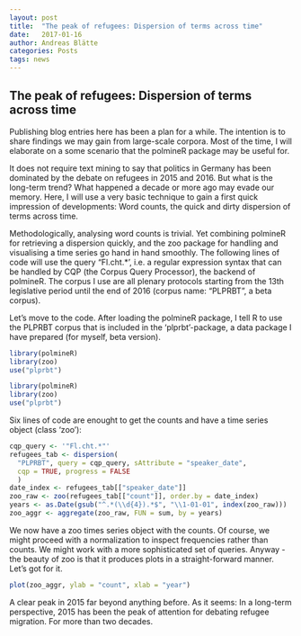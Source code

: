 ```yaml
---
layout: post
title:  "The peak of refugees: Dispersion of terms across time"
date:   2017-01-16
author: Andreas Blätte
categories: Posts
tags: news
---
```


## The peak of refugees: Dispersion of terms across time

Publishing blog entries here has been a plan for a while. The intention is to share findings we may gain from large-scale corpora. Most of the time, I will elaborate on a some scenario that the polmineR package may be useful for.

It does not require text mining to say that politics in Germany has been dominated by the debate on refugees in 2015 and 2016. But what is the long-term trend? What happened a decade or more ago may evade our memory. Here, I will use a very basic technique to gain a first quick impression of developments: Word counts, the quick and dirty dispersion of terms across time.

Methodologically, analysing word counts is trivial. Yet combining polmineR for retrieving a dispersion quickly, and the zoo package for handling and visualising a time series go hand in hand smoothly. The following lines of code will use the query "Fl.cht.*', i.e. a regular expression syntax that can be handled by CQP (the Corpus Query Processor), the backend of polmineR. The corpus I use are all plenary protocols starting from the 13th legislative period until the end of 2016 (corpus name: "PLPRBT", a beta corpus).

Let's move to the code. After loading the polmineR package, I tell R to use the PLPRBT corpus that is included in the 'plprbt'-package, a data package I have prepared (for myself, beta version). 

```r
library(polmineR)
library(zoo)
use("plprbt")
```

```r
library(polmineR)
library(zoo)
use("plprbt")
```


Six lines of code are enought to get the counts and have a time series object (class 'zoo'):

```r
cqp_query <- '"Fl.cht.*"'
refugees_tab <- dispersion(
  "PLPRBT", query = cqp_query, sAttribute = "speaker_date",
  cqp = TRUE, progress = FALSE
  )
date_index <- refugees_tab[["speaker_date"]]
zoo_raw <- zoo(refugees_tab[["count"]], order.by = date_index)
years <- as.Date(gsub("^.*(\\d{4}).*$", "\\1-01-01", index(zoo_raw)))
zoo_aggr <- aggregate(zoo_raw, FUN = sum, by = years)
```

We now have a zoo times series object with the counts. Of course, we might proceed with a normalization to inspect frequencies rather than counts. We might work with a more sophisticated set of queries. Anyway - the beauty of zoo is that it produces plots in a straight-forward manner. Let's got for it.

```r
plot(zoo_aggr, ylab = "count", xlab = "year")
```

A clear peak in 2015 far beyond anything before. As it seems: In a long-term perspective, 2015 has been the peak of attention for debating refugee migration. For more than two decades.
